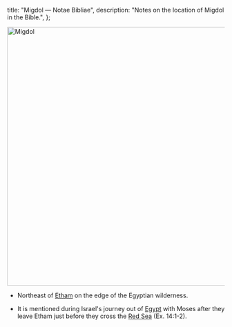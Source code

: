   title: "Migdol — Notae Bibliae",
  description: "Notes on the location of Migdol in the Bible.",
};

<Initial text="Migdol"/>

<Image
  className="sepia rounded"
  src="/places/migdol.jpg"
  alt="Migdol"
  width="600"
  height="600"
/>

- Northeast of [Etham](/places/old-testament/exodus/etham) on the edge of the Egyptian wilderness.

- It is mentioned during Israel's journey out of [Egypt](/places/old-testament/genesis/egypt) with Moses after they leave Etham just before they cross the [Red Sea](/places/old-testament/exodus/red-sea) (Ex. 14:1-2).
